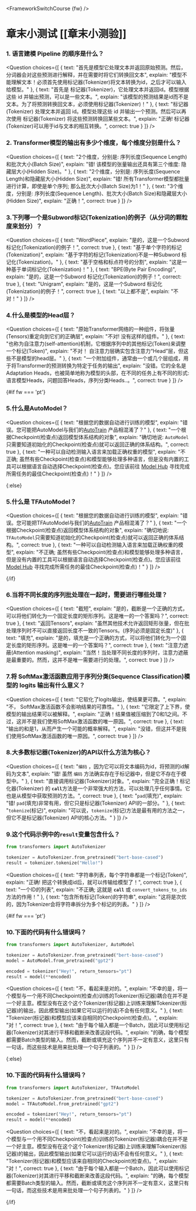 <FrameworkSwitchCourse {fw} />

<!-- DISABLE-FRONTMATTER-SECTIONS -->

# 章末小测试 [[章末小测验]]

<CourseFloatingBanner
    chapter={2}
    classNames="absolute z-10 right-0 top-0"
/>

### 1. 语言建模 Pipeline 的顺序是什么？
<Question
	choices={[
		{
			text: "首先是模型它处理文本并返回原始预测。然后，分词器会对这些预测进行解释，并在需要时将它们转换回文本",
			explain: "模型不能理解文本！必须首先使用标记器(Tokenizer)将文本转换为id，之后才可以输入给模型。"
		},
		{
			text: "首先是 标记器(Tokenizer)，它处理文本并返回id。模型根据这些 id 并输出预测，可以是一些文本。",
			explain: "该模型的预测结果是id而不是文本。为了将预测转换回文本，必须使用标记器(Tokenizer)！"
		},
		{
			text: "标记器(Tokenizer) 处理文本并返回 id。模型处理这些 id 并输出一个预测。然后可以再次使用 标记器(Tokenizer) 将这些预测转换回某些文本。",
			explain: "正确! 标记器(Tokenizer)可以用于id与文本的相互转换。",
            correct: true
		}
	]}
/>

### 2. Transformer模型的输出有多少个维度，每个维度分别是什么？
<Question
	choices={[
		{
			text: "2个维度，分别是: 序列长度(Sequence Length)和批次大小(Batch Size)",
			explain: "错! 该模型的张量输出还具有第三个维度: 隐藏层大小(Hidden Size)。"
		},
		{
			text: "2个维度，分别是: 序列长度(Sequence Length)和隐藏层大小(Hidden Size)",
			explain: "错! 所有Transformer模型都批量进行计算，即使是单个序列; 那么批次大小(Batch Size)为1！"
		},
		{
			text: "3个维度，分别是: 序列长度(Sequence Length)、批次大小(Batch Size)和隐藏层大小(Hidden Size)",
			explain: "正确！",
            correct: true
		}
	]}
/>

### 3.下列哪一个是Subword标记(Tokenization)的例子（从分词的颗粒度来划分）？
<Question
	choices={[
		{
			text: "WordPiece",
			explain: "是的，这是一个Subword 标记化(Tokenization)的例子！",
            correct: true
		},
		{
			text: "基于单个字符的标记(Tokenization)",
			explain: "基于字符的标记(Tokenization)不是一种Subword 标记化(Tokenization)。"
		},
		{
			text: "基于空格和标点符号的分割",
			explain: "这是一种基于单词标记化(Tokenization)！"
		},
		{
			text: "BPE(Byte Pair Encoding)",
			explain: "是的，这是一个Subword 标记化(Tokenization)的例子！",
            correct: true
        },
		{
			text: "Unigram",
			explain: "是的，这是一个Subword 标记化(Tokenization)的例子！",
            correct: true
        },
		{
			text: "以上都不是",
			explain: "不对！"
        }
	]}
/>

### 4.什么是模型的Head层？
<Question
	choices={[
		{
			text: "原始Transformer网络的一种组件，将张量(Tensors)重定向到它们的正确层",
			explain: "不对! 没有这样的组件。"
		},
		{
			text: "也称为自注意力(self-attention)机制，它根据序列中的其他标记(Token)来调整一个标记(Token)",
			explain: "不对！ 自注意力层确实包含注意力“Head”层，但这些不是模型的head层。"
		},
		{
			text: "一个附加组件，通常由一个或几个层组成，用于将Transformer的预测转换为特定于任务的输出",
			explain: "没错。它的全名是Adaptation Heads，也被简单地称为模型的头部，在不同的任务上有不同的形式: 语言模型Heads，问题回答Heads，序列分类Heads..。",
			correct: true
		} 
	]}
/>

{#if fw === 'pt'}
### 5.什么是AutoModel？
<Question
	choices={[
		{
			text: "根据您的数据自动进行训练的模型",
			explain: "错误。您可能把AutoModel与我们的<a href='https://huggingface.co/autotrain'>AutoTrain</a> 产品相混淆了？"
		},
		{
			text: "一个根据Checkpoint(检查点)返回模型体系结构的对象",
			explain: "确切地说: <code>AutoModel</code>只需要知道初始化的Checkpoint(检查点)就可以返回正确的体系结构。",
			correct: true
		},
		{
			text: "一种可以自动检测输入语言来加载正确权重的模型",
			explain: "不正确; 虽然有些Checkpoint(检查点)和模型能够处理多种语言，但是没有内置的工具可以根据语言自动选择Checkpoint(检查点)。您应该前往 <a href='https://huggingface.co/models'>Model Hub</a> 寻找完成所需任务的最佳Checkpoint(检查点)！"
		} 
	]}
/>

{:else}
### 5.什么是 TFAutoModel？
<Question
	choices={[
		{
			text: "根据您的数据自动进行训练的模型",
			explain: "错误。您可能把TFAutoModel与我们的<a href='https://huggingface.co/autotrain'>AutoTrain</a> 产品相混淆了？"
		},
		{
			text: "一个根据Checkpoint(检查点)返回模型体系结构的对象",
			explain: "确切地说: <code>TFAutoModel</code>只需要知道初始化的Checkpoint(检查点)就可以返回正确的体系结构。",
			correct: true
		},
		{
			text: "一种可以自动检测输入语言来加载正确权重的模型",
			explain: "不正确; 虽然有些Checkpoint(检查点)和模型能够处理多种语言，但是没有内置的工具可以根据语言自动选择Checkpoint(检查点)。您应该前往 <a href='https://huggingface.co/models'>Model Hub</a> 寻找完成所需任务的最佳Checkpoint(检查点)！"
		} 
	]}
/>

{/if}

### 6.当将不同长度的序列批处理在一起时，需要进行哪些处理？
<Question
	choices={[
		{
			text: "截短",
			explain: "是的，截断是一个正确的方式，可以将他们转化为一个固定长度的矩形序列。这是唯一的一个答案吗？",
			correct: true
		},
		{
			text: "返回Tensors",
			explain: "虽然其他技术允许返回矩形张量，但在批处理序列时不可以直接返回长度不一致的Tensors。(序列必须是固定长度)"
		},
		{
			text: "填充",
			explain: "是的，填充是一个正确的方式，可以将他们转化为一个固定长度的矩形序列。这是唯一的一个答案吗？",
			correct: true
		}, 
		{
			text: "注意力遮蔽(Attention masking)",
			explain: "当然！当处理不同长度的序列时，注意力遮蔽是最重要的。然而，这并不是唯一需要进行的处理。",
			correct: true
		} 
	]}
/>

### 7.将 SoftMax激活函数应用于序列分类(Sequence Classification)模型的 logits 输出有什么意义？
<Question
	choices={[
		{
			text: "它软化了logits输出，使结果更可靠。",
			explain: "不， SoftMax激活函数不会影响结果的可靠性。"
		},
		{
			text: "它限定了上下界，使模型的输出结果可以被解释。",
			explain: "正确！结果值被压缩到了0和1之间。不过，这并不是我们使用SoftMax激活函数的唯一原因。",
            correct: true
		},
		{
			text: "输出的和是1，从而产生一个可能的概率解释。",
			explain: "没错，但这并不是我们使用SoftMax激活函数的唯一原因。",
            correct: true
		}
	]}
/>

### 8.大多数标记器(Tokenizer)的API以什么方法为核心？
<Question
	choices={[
		{
			text: "<code>编码</code> ，因为它可以将文本编码为id，将预测的id解码为文本",
			explain: "错! 虽然 <code>编码</code> 方法确实存在于标记器中，但是它不存在于模型中。"
		},
		{
			text: "直接调用标记器(Tokenizer)对象。",
			explain: "完全正确！标记化器(Tokenizer) 的 <code>__call__</code>方法是一个非常强大的方法，可以处理几乎任何事情。它也是从模型中获取预测的方法。",
			correct: true
		},
		{
			text: "<code>pad</code>(填充)",
			explain: "错! <code>pad</code>(填充)非常有用，但它只是标记器(Tokenizer) API的一部分。"
		},
		{
			text: "<code>tokenize</code>(标记)",
			explain: "可以说，<code>tokenize</code>(标记)方法是最有用的方法之一，但它不是标记器(Tokenizer) API的核心方法。"
		}
	]}
/>

### 9.这个代码示例中的`result`变量包含什么？
```py
from transformers import AutoTokenizer

tokenizer = AutoTokenizer.from_pretrained("bert-base-cased")
result = tokenizer.tokenize("Hello!")
```

<Question
	choices={[
		{
			text: "字符串列表，每个字符串都是一个标记(Token)",
			explain: "正确! 把这个转换成id后，就可以传输给模型了！",
            correct: true
		},
		{
			text: "一个ID的列表",
			explain: "不正确; 这就是 <code>__call__</code> 或 <code>convert_tokens_to_ids</code>方法的作用！"
		},
		{
			text: "包含所有标记(Token)的字符串",
			explain: "这将是次优的，因为Tokenizer会将字符串拆分为多个标记的列表。"
		}
	]}
/>

{#if fw === 'pt'}
### 10.下面的代码有什么错误吗？
```py
from transformers import AutoTokenizer, AutoModel

tokenizer = AutoTokenizer.from_pretrained("bert-base-cased")
model = AutoModel.from_pretrained("gpt2")

encoded = tokenizer("Hey!", return_tensors="pt")
result = model(**encoded)
```

<Question
	choices={[
		{
			text: "不，看起来是对的。",
			explain: "不幸的是，将一个模型与一个用不同Checkpoint(检查点)训练的Tokenizer(标记器)耦合在并不是一个好主意。模型没有在这个这个Tokenizer(标记器)上训练来理解Tokenizer(标记器)的输出，因此模型输出(如果它可以运行的话)不会有任何意义。"
		},
		{
			text: "Tokenizer(标记器)和模型应该来自相同的Checkpoint(检查点)。",
			explain: "对！",
            correct: true
		},
		{
			text: "由于每个输入都是一个Batch，因此可以使用标记器(Tokenizer)对其进行平移和截断来改善这段代码。",
			explain: "的确，每个模型都需要Batch类型的输入。然而，截断或填充这个序列并不一定有意义，这里只有一句话，而这些技术是用来批处理一个句子列表的。"
		}
	]}
/>

{:else}
### 10.下面的代码有什么错误吗？
```py
from transformers import AutoTokenizer, TFAutoModel

tokenizer = AutoTokenizer.from_pretrained("bert-base-cased")
model = TFAutoModel.from_pretrained("gpt2")

encoded = tokenizer("Hey!", return_tensors="pt")
result = model(**encoded)
```

<Question
	choices={[
		{
			text: "不，看起来是对的。",
			explain: "不幸的是，将一个模型与一个用不同Checkpoint(检查点)训练的Tokenizer(标记器)耦合在并不是一个好主意。模型没有在这个这个Tokenizer(标记器)上训练来理解Tokenizer(标记器)的输出，因此模型输出(如果它可以运行的话)不会有任何意义。"
		},
		{
			text: "Tokenizer(标记器)和模型应该来自相同的Checkpoint(检查点)。",
			explain: "对！",
            correct: true
		},
		{
			text: "由于每个输入都是一个Batch，因此可以使用标记器(Tokenizer)对其进行平移和截断来改善这段代码。",
			explain: "的确，每个模型都需要Batch类型的输入。然而，截断或填充这个序列并不一定有意义，这里只有一句话，而这些技术是用来批处理一个句子列表的。"
		}
	]}
/>

{/if}
